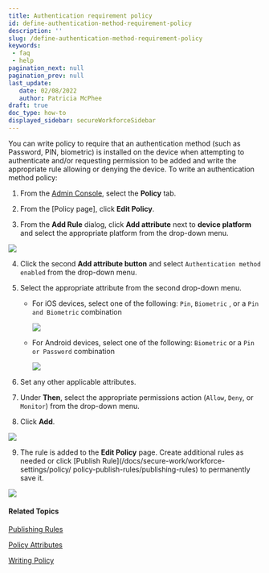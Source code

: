 ```yaml
---
title: Authentication requirement policy
id: define-authentication-method-requirement-policy
description: ''
slug: /define-authentication-method-requirement-policy
keywords: 
 - faq
 - help
pagination_next: null
pagination_prev: null
last_update: 
   date: 02/08/2022
   author: Patricia McPhee
draft: true
doc_type: how-to
displayed_sidebar: secureWorkforceSidebar
---
```



<SupportedOsAuthenticator />

You can write policy to require that an authentication method (such as Password, PIN, biometric) is installed on the device when attempting to authenticate and/or requesting permission to be added and write the appropriate rule allowing or denying the device. To write an authentication method policy:

1. From the [Admin Console](/docs/secure-work/workforce-settings/admin-console/admin-console-login), select the **Policy** tab.

2. From the [Policy page]<!-- (Defining_Policy.htm#Policy_page) -->, click **Edit Policy**. 

3. From the **Add Rule** dialog, click **Add attribute** next to **device platform** and select the appropriate platform from the drop-down menu. 

  ![](/images/policy/device_platform_ios.PNG)

4. Click the second **Add attribute button** and select `Authentication method enabled` from the drop-down menu.

5. Select the appropriate attribute from the second drop-down menu.

   * For iOS devices, select one of the following: `Pin`, `Biometric` , or a `Pin and Biometric` combination  

     ![](/images/policy/authentication_method_ios.PNG)

   * For Android devices, select one of the following: `Biometric` or a `Pin or Password` combination  

     ![](/images/policy/authentication_method_android.PNG)

6. Set any other applicable attributes.

7. Under **Then**, select the appropriate permissions action (`Allow`, `Deny`, or `Monitor`) from the drop-down menu.

8. Click **Add**. 

  ![](/images/policy/authentication_method_android_biometric.PNG)

9. The rule is added to the **Edit Policy** page. Create additional rules as needed or click [Publish Rule](/docs/secure-work/workforce-settings/policy/
policy-publish-rules/publishing-rules) to permanently save it. 

<NotePolicyMustBePublished />

  ![](/images/policy/authentication_method_android_biometric_edit_screen.PNG)

#### Related Topics

[Publishing Rules](/docs/secure-work/workforce-settings/policy/policy-publish-rules/publishing-rules)

[Policy Attributes](/docs/secure-work/workforce-settings/policy/policy-writing/policy-attributes)

[Writing Policy](/docs/secure-work/workforce-settings/policy/policy-writing/writing-policy)